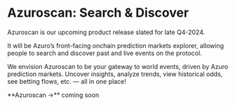 
# Azuroscan: Search & Discover

Azuroscan is our upcoming product release slated for late Q4-2024.

It will be Azuro’s front-facing onchain prediction markets explorer, allowing people to search and discover past and live events on the protocol.

We envision Azuroscan to be your gateway to world events, driven by Azuro prediction markets. Uncover insights, analyze trends, view historical odds, see betting flows, etc. — all in one place!

<Callout type="info">
**Azuroscan →** coming soon
</Callout>